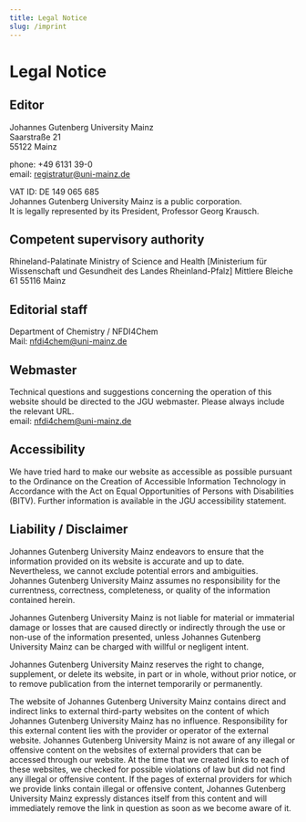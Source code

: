 ```yaml
---
title: Legal Notice
slug: /imprint
---
```


# Legal Notice

## Editor

Johannes Gutenberg University Mainz  
Saarstraße 21  
55122 Mainz

phone: +49 6131 39-0  
email: registratur@uni-mainz.de

VAT ID: DE 149 065 685  
Johannes Gutenberg University Mainz is a public corporation.  
It is legally represented by its President, Professor Georg Krausch.

## Competent supervisory authority

Rhineland-Palatinate Ministry of Science and Health
[Ministerium für Wissenschaft und Gesundheit des Landes Rheinland-Pfalz]
Mittlere Bleiche 61
55116 Mainz

## Editorial staff

Department of Chemistry / NFDI4Chem  
Mail: nfdi4chem@uni-mainz.de

## Webmaster

Technical questions and suggestions concerning the operation of this website should be directed to the JGU webmaster. Please always include the relevant URL.  
email: nfdi4chem@uni-mainz.de

## Accessibility

We have tried hard to make our website as accessible as possible pursuant to the Ordinance on the Creation of Accessible Information Technology in Accordance with the Act on Equal Opportunities of Persons with Disabilities (BITV). Further information is available in the JGU accessibility statement.

## Liability / Disclaimer

Johannes Gutenberg University Mainz endeavors to ensure that the information provided on its website is accurate and up to date. Nevertheless, we cannot exclude potential errors and ambiguities. Johannes Gutenberg University Mainz assumes no responsibility for the currentness, correctness, completeness, or quality of the information contained herein.

Johannes Gutenberg University Mainz is not liable for material or immaterial damage or losses that are caused directly or indirectly through the use or non-use of the information presented, unless Johannes Gutenberg University Mainz can be charged with willful or negligent intent.

Johannes Gutenberg University Mainz reserves the right to change, supplement, or delete its website, in part or in whole, without prior notice, or to remove publication from the internet temporarily or permanently.

The website of Johannes Gutenberg University Mainz contains direct and indirect links to external third-party websites on the content of which Johannes Gutenberg University Mainz has no influence. Responsibility for this external content lies with the provider or operator of the external website. Johannes Gutenberg University Mainz is not aware of any illegal or offensive content on the websites of external providers that can be accessed through our website. At the time that we created links to each of these websites, we checked for possible violations of law but did not find any illegal or offensive content. If the pages of external providers for which we provide links contain illegal or offensive content, Johannes Gutenberg University Mainz expressly distances itself from this content and will immediately remove the link in question as soon as we become aware of it.
